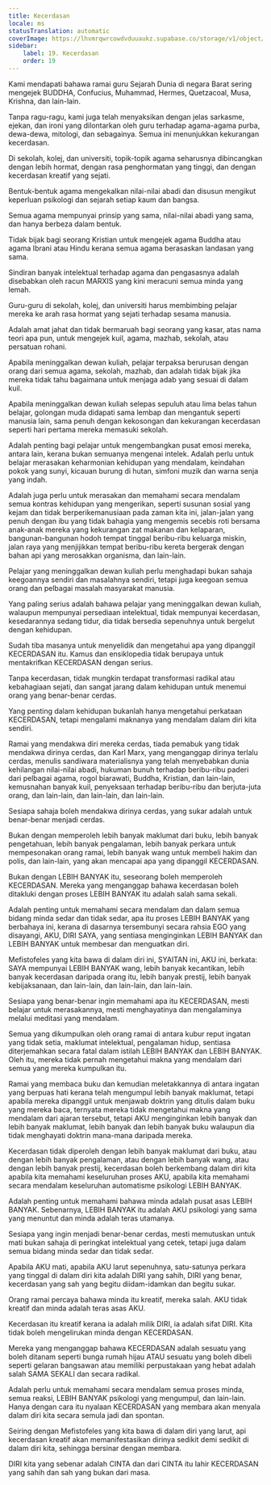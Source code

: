 ```yaml
---
title: Kecerdasan
locale: ms
statusTranslation: automatic
coverImage: https://lhvmrqwrcowdvduuaukz.supabase.co/storage/v1/object/public/strapi-uploads/small_cover-educacion-fundamental.webp-2d51a7828a2b1309555be27f7e2a61a0.webp
sidebar:
    label: 19. Kecerdasan
    order: 19
---
```

Kami mendapati bahawa ramai guru Sejarah Dunia di negara Barat sering mengejek BUDDHA, Confucius, Muhammad, Hermes, Quetzacoal, Musa, Krishna, dan lain-lain.

Tanpa ragu-ragu, kami juga telah menyaksikan dengan jelas sarkasme, ejekan, dan ironi yang dilontarkan oleh guru terhadap agama-agama purba, dewa-dewa, mitologi, dan sebagainya. Semua ini menunjukkan kekurangan kecerdasan.

Di sekolah, kolej, dan universiti, topik-topik agama seharusnya dibincangkan dengan lebih hormat, dengan rasa penghormatan yang tinggi, dan dengan kecerdasan kreatif yang sejati.

Bentuk-bentuk agama mengekalkan nilai-nilai abadi dan disusun mengikut keperluan psikologi dan sejarah setiap kaum dan bangsa.

Semua agama mempunyai prinsip yang sama, nilai-nilai abadi yang sama, dan hanya berbeza dalam bentuk.

Tidak bijak bagi seorang Kristian untuk mengejek agama Buddha atau agama Ibrani atau Hindu kerana semua agama berasaskan landasan yang sama.

Sindiran banyak intelektual terhadap agama dan pengasasnya adalah disebabkan oleh racun MARXIS yang kini meracuni semua minda yang lemah.

Guru-guru di sekolah, kolej, dan universiti harus membimbing pelajar mereka ke arah rasa hormat yang sejati terhadap sesama manusia.

Adalah amat jahat dan tidak bermaruah bagi seorang yang kasar, atas nama teori apa pun, untuk mengejek kuil, agama, mazhab, sekolah, atau persatuan rohani.

Apabila meninggalkan dewan kuliah, pelajar terpaksa berurusan dengan orang dari semua agama, sekolah, mazhab, dan adalah tidak bijak jika mereka tidak tahu bagaimana untuk menjaga adab yang sesuai di dalam kuil.

Apabila meninggalkan dewan kuliah selepas sepuluh atau lima belas tahun belajar, golongan muda didapati sama lembap dan mengantuk seperti manusia lain, sama penuh dengan kekosongan dan kekurangan kecerdasan seperti hari pertama mereka memasuki sekolah.

Adalah penting bagi pelajar untuk mengembangkan pusat emosi mereka, antara lain, kerana bukan semuanya mengenai intelek. Adalah perlu untuk belajar merasakan keharmonian kehidupan yang mendalam, keindahan pokok yang sunyi, kicauan burung di hutan, simfoni muzik dan warna senja yang indah.

Adalah juga perlu untuk merasakan dan memahami secara mendalam semua kontras kehidupan yang mengerikan, seperti susunan sosial yang kejam dan tidak berperikemanusiaan pada zaman kita ini, jalan-jalan yang penuh dengan ibu yang tidak bahagia yang mengemis secebis roti bersama anak-anak mereka yang kekurangan zat makanan dan kelaparan, bangunan-bangunan hodoh tempat tinggal beribu-ribu keluarga miskin, jalan raya yang menjijikkan tempat beribu-ribu kereta bergerak dengan bahan api yang merosakkan organisma, dan lain-lain.

Pelajar yang meninggalkan dewan kuliah perlu menghadapi bukan sahaja keegoannya sendiri dan masalahnya sendiri, tetapi juga keegoan semua orang dan pelbagai masalah masyarakat manusia.

Yang paling serius adalah bahawa pelajar yang meninggalkan dewan kuliah, walaupun mempunyai persediaan intelektual, tidak mempunyai kecerdasan, kesedarannya sedang tidur, dia tidak bersedia sepenuhnya untuk bergelut dengan kehidupan.

Sudah tiba masanya untuk menyelidik dan mengetahui apa yang dipanggil KECERDASAN itu. Kamus dan ensiklopedia tidak berupaya untuk mentakrifkan KECERDASAN dengan serius.

Tanpa kecerdasan, tidak mungkin terdapat transformasi radikal atau kebahagiaan sejati, dan sangat jarang dalam kehidupan untuk menemui orang yang benar-benar cerdas.

Yang penting dalam kehidupan bukanlah hanya mengetahui perkataan KECERDASAN, tetapi mengalami maknanya yang mendalam dalam diri kita sendiri.

Ramai yang mendakwa diri mereka cerdas, tiada pemabuk yang tidak mendakwa dirinya cerdas, dan Karl Marx, yang menganggap dirinya terlalu cerdas, menulis sandiwara materialisnya yang telah menyebabkan dunia kehilangan nilai-nilai abadi, hukuman bunuh terhadap beribu-ribu paderi dari pelbagai agama, rogol biarawati, Buddha, Kristian, dan lain-lain, kemusnahan banyak kuil, penyeksaan terhadap beribu-ribu dan berjuta-juta orang, dan lain-lain, dan lain-lain, dan lain-lain.

Sesiapa sahaja boleh mendakwa dirinya cerdas, yang sukar adalah untuk benar-benar menjadi cerdas.

Bukan dengan memperoleh lebih banyak maklumat dari buku, lebih banyak pengetahuan, lebih banyak pengalaman, lebih banyak perkara untuk mempesonakan orang ramai, lebih banyak wang untuk membeli hakim dan polis, dan lain-lain, yang akan mencapai apa yang dipanggil KECERDASAN.

Bukan dengan LEBIH BANYAK itu, seseorang boleh memperoleh KECERDASAN. Mereka yang menganggap bahawa kecerdasan boleh ditakluki dengan proses LEBIH BANYAK itu adalah salah sama sekali.

Adalah penting untuk memahami secara mendalam dan dalam semua bidang minda sedar dan tidak sedar, apa itu proses LEBIH BANYAK yang berbahaya ini, kerana di dasarnya tersembunyi secara rahsia EGO yang disayangi, AKU, DIRI SAYA, yang sentiasa menginginkan LEBIH BANYAK dan LEBIH BANYAK untuk membesar dan menguatkan diri.

Mefistofeles yang kita bawa di dalam diri ini, SYAITAN ini, AKU ini, berkata: SAYA mempunyai LEBIH BANYAK wang, lebih banyak kecantikan, lebih banyak kecerdasan daripada orang itu, lebih banyak prestij, lebih banyak kebijaksanaan, dan lain-lain, dan lain-lain, dan lain-lain.

Sesiapa yang benar-benar ingin memahami apa itu KECERDASAN, mesti belajar untuk merasakannya, mesti menghayatinya dan mengalaminya melalui meditasi yang mendalam.

Semua yang dikumpulkan oleh orang ramai di antara kubur reput ingatan yang tidak setia, maklumat intelektual, pengalaman hidup, sentiasa diterjemahkan secara fatal dalam istilah LEBIH BANYAK dan LEBIH BANYAK. Oleh itu, mereka tidak pernah mengetahui makna yang mendalam dari semua yang mereka kumpulkan itu.

Ramai yang membaca buku dan kemudian meletakkannya di antara ingatan yang berpuas hati kerana telah mengumpul lebih banyak maklumat, tetapi apabila mereka dipanggil untuk menjawab doktrin yang ditulis dalam buku yang mereka baca, ternyata mereka tidak mengetahui makna yang mendalam dari ajaran tersebut, tetapi AKU menginginkan lebih banyak dan lebih banyak maklumat, lebih banyak dan lebih banyak buku walaupun dia tidak menghayati doktrin mana-mana daripada mereka.

Kecerdasan tidak diperoleh dengan lebih banyak maklumat dari buku, atau dengan lebih banyak pengalaman, atau dengan lebih banyak wang, atau dengan lebih banyak prestij, kecerdasan boleh berkembang dalam diri kita apabila kita memahami keseluruhan proses AKU, apabila kita memahami secara mendalam keseluruhan automatisme psikologi LEBIH BANYAK.

Adalah penting untuk memahami bahawa minda adalah pusat asas LEBIH BANYAK. Sebenarnya, LEBIH BANYAK itu adalah AKU psikologi yang sama yang menuntut dan minda adalah teras utamanya.

Sesiapa yang ingin menjadi benar-benar cerdas, mesti memutuskan untuk mati bukan sahaja di peringkat intelektual yang cetek, tetapi juga dalam semua bidang minda sedar dan tidak sedar.

Apabila AKU mati, apabila AKU larut sepenuhnya, satu-satunya perkara yang tinggal di dalam diri kita adalah DIRI yang sahih, DIRI yang benar, kecerdasan yang sah yang begitu diidam-idamkan dan begitu sukar.

Orang ramai percaya bahawa minda itu kreatif, mereka salah. AKU tidak kreatif dan minda adalah teras asas AKU.

Kecerdasan itu kreatif kerana ia adalah milik DIRI, ia adalah sifat DIRI. Kita tidak boleh mengelirukan minda dengan KECERDASAN.

Mereka yang menganggap bahawa KECERDASAN adalah sesuatu yang boleh ditanam seperti bunga rumah hijau ATAU sesuatu yang boleh dibeli seperti gelaran bangsawan atau memiliki perpustakaan yang hebat adalah salah SAMA SEKALI dan secara radikal.

Adalah perlu untuk memahami secara mendalam semua proses minda, semua reaksi, LEBIH BANYAK psikologi yang mengumpul, dan lain-lain. Hanya dengan cara itu nyalaan KECERDASAN yang membara akan menyala dalam diri kita secara semula jadi dan spontan.

Seiring dengan Mefistofeles yang kita bawa di dalam diri yang larut, api kecerdasan kreatif akan memanifestasikan dirinya sedikit demi sedikit di dalam diri kita, sehingga bersinar dengan membara.

DIRI kita yang sebenar adalah CINTA dan dari CINTA itu lahir KECERDASAN yang sahih dan sah yang bukan dari masa.

